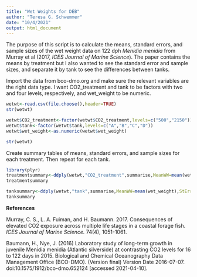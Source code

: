 ```yaml
---
title: "Wet Weights for DEB"
author: "Teresa G. Schwemmer"
date: "10/4/2021"
output: html_document
---
```


The purpose of this script is to calculate the means, standard errors, and sample sizes of the wet weight data on 122 dph *Menidia menidia* from Murray et al (2017, *ICES Journal of Marine Science*). The paper contains the means by treatment but I also wanted to see the standard error and sample sizes, and separate it by tank to see the differences between tanks. 

Import the data from bco-dmo.org and make sure the relevant variables are the right data type. I want CO2_treatment and tank to be factors with two and four levels, respectively, and wet_weight to be numeric.
```r
wetwt<-read.csv(file.choose(),header=TRUE)
str(wetwt)

wetwt$CO2_treatment<-factor(wetwt$CO2_treatment,levels=c("500","2150"))
wetwt$tank<-factor(wetwt$tank,levels=c("A","B","C","D"))
wetwt$wet_weight<-as.numeric(wetwt$wet_weight)

str(wetwt)

```

Create summary tables of means, standard errors, and sample sizes for each treatment. Then repeat for each tank. 
```r
library(plyr)
treatmentsummary<-ddply(wetwt,"CO2_treatment",summarise,MeanWW=mean(wet_weight),StErr=sd(wet_weight)/sqrt(length(wet_weight)),N=length(wet_weight))
treatmentsummary

tanksummary<-ddply(wetwt,"tank",summarise,MeanWW=mean(wet_weight),StErr=sd(wet_weight)/sqrt(length(wet_weight)),N=length(wet_weight))
tanksummary

```

**References**

Murray, C. S., L. A. Fuiman, and H. Baumann. 2017. Consequences of elevated CO2 exposure across multiple life stages in a coastal forage fish. *ICES Journal of Marine Science.* 74(4), 1051-1061. 

Baumann, H., Nye, J. (2016) Laboratory study of long-term growth in juvenile Menidia menidia (Atlantic silverside) at contrasting CO2 levels for 16 to 122 days in 2015. Biological and Chemical Oceanography Data Management Office (BCO-DMO). (Version final) Version Date 2016-07-07. doi:10.1575/1912/bco-dmo.652124 [accessed 2021-04-10]. 